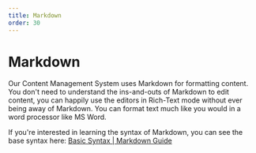 ```yaml
---
title: Markdown
order: 30
---
```

# Markdown

Our Content Management System uses Markdown for formatting content. You don't need to understand the ins-and-outs of Markdown to edit content, you can happily use the editors in Rich-Text mode without ever being away of Markdown. You can format text much like you would in a word processor like MS Word.

If you're interested in learning the syntax of Markdown, you can see the base syntax here: [Basic Syntax | Markdown Guide](https://www.markdownguide.org/basic-syntax/)
